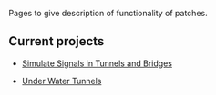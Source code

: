 Pages to give description of functionality of patches.

== Current projects ==

* [[en/Community/Patches/Tunnel Signals|Simulate Signals in Tunnels and Bridges]]

* [[en/Community/Patches/Under Water Tunnels|Under Water Tunnels]]